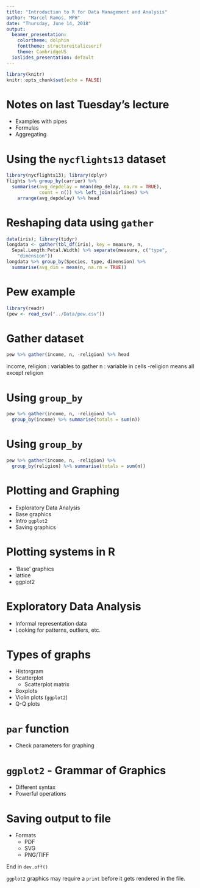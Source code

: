 ```yaml
---
title: "Introduction to R for Data Management and Analysis"
author: "Marcel Ramos, MPH"
date: "Thursday, June 14, 2018"
output:
  beamer_presentation:
    colortheme: dolphin
    fonttheme: structureitalicserif
    theme: CambridgeUS
  ioslides_presentation: default
---
```


```r
library(knitr)
knitr::opts_chunk$set(echo = FALSE)
```

# Notes on last Tuesday's lecture

* Examples with pipes
* Formulas
* Aggregating

# Using the `nycflights13` dataset

```r
library(nycflights13); library(dplyr)
flights %>% group_by(carrier) %>%
  summarise(avg_depdelay = mean(dep_delay, na.rm = TRUE),
            count = n()) %>% left_join(airlines) %>%
    arrange(avg_depdelay) %>% head
```

# Reshaping data using `gather`

```r
data(iris); library(tidyr)
longdata <- gather(tbl_df(iris), key = measure, n,
  Sepal.Length:Petal.Width) %>% separate(measure, c("type",
    "dimension"))
longdata %>% group_by(Species, type, dimension) %>%
  summarise(avg_dim = mean(n, na.rm = TRUE))
```

# Pew example

```r
library(readr)
(pew <- read_csv("../Data/pew.csv"))
```

# Gather dataset

```r
pew %>% gather(income, n, -religion) %>% head
```

income, religion : variables to gather 
n : variable in cells 
-religion means all except religion

# Using `group_by`

```r
pew %>% gather(income, n, -religion) %>%
  group_by(income) %>% summarise(totals = sum(n))
```

# Using `group_by`

```r
pew %>% gather(income, n, -religion) %>%
  group_by(religion) %>% summarise(totals = sum(n))
```

# Plotting and Graphing

* Exploratory Data Analysis
* Base graphics
* Intro `ggplot2`
* Saving graphics

# Plotting systems in R

* 'Base' graphics
* lattice
* ggplot2 

# Exploratory Data Analysis

* Informal representation data
* Looking for patterns, outliers, etc.

# Types of graphs

* Historgram
* Scatterplot
    * Scatterplot matrix
* Boxplots
* Violin plots (`ggplot2`)
* Q-Q plots

# `par` function

* Check parameters for graphing

# `ggplot2` - Grammar of Graphics

* Different syntax
* Powerful operations

# Saving output to file

* Formats
    * PDF
    * SVG
    * PNG/TIFF

End in `dev.off()`

`ggplot2` graphics may require a `print` before it gets rendered in the
file. 

